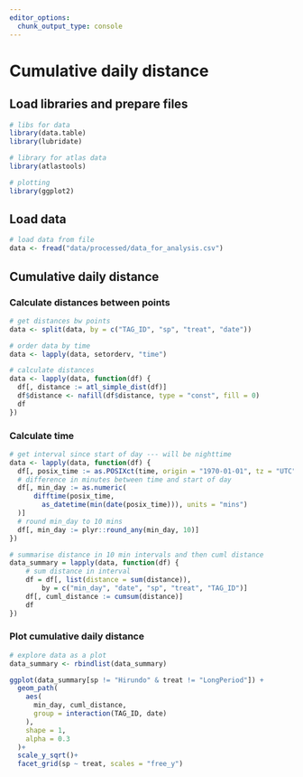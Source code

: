 ```yaml
---
editor_options: 
  chunk_output_type: console
---
```


# Cumulative daily distance

## Load libraries and prepare files

```r
# libs for data
library(data.table)
library(lubridate)

# library for atlas data
library(atlastools)

# plotting
library(ggplot2)
```

## Load data

```r
# load data from file
data <- fread("data/processed/data_for_analysis.csv")
```

## Cumulative daily distance

### Calculate distances between points

```r
# get distances bw points
data <- split(data, by = c("TAG_ID", "sp", "treat", "date"))

# order data by time
data <- lapply(data, setorderv, "time")

# calculate distances
data <- lapply(data, function(df) {
  df[, distance := atl_simple_dist(df)]
  df$distance <- nafill(df$distance, type = "const", fill = 0)
  df
})
```

### Calculate time

```r
# get interval since start of day --- will be nighttime
data <- lapply(data, function(df) {
  df[, posix_time := as.POSIXct(time, origin = "1970-01-01", tz = "UTC")]
  # difference in minutes between time and start of day
  df[, min_day := as.numeric(
      difftime(posix_time, 
        as_datetime(min(date(posix_time))), units = "mins")
  )]
  # round min_day to 10 mins
  df[, min_day := plyr::round_any(min_day, 10)]
})

# summarise distance in 10 min intervals and then cuml distance
data_summary = lapply(data, function(df) {
    # sum distance in interval
    df = df[, list(distance = sum(distance)), 
        by = c("min_day", "date", "sp", "treat", "TAG_ID")]
    df[, cuml_distance := cumsum(distance)]
    df
})
```

### Plot cumulative daily distance

```r
# explore data as a plot
data_summary <- rbindlist(data_summary)

ggplot(data_summary[sp != "Hirundo" & treat != "LongPeriod"]) +
  geom_path(
    aes(
      min_day, cuml_distance,
      group = interaction(TAG_ID, date)
    ),
    shape = 1,
    alpha = 0.3
  )+
  scale_y_sqrt()+
  facet_grid(sp ~ treat, scales = "free_y")
```
